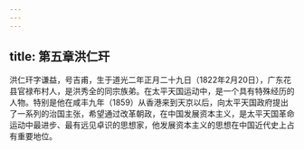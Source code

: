 ```yaml
---
---
---
```

title: 第五章洪仁玕
---



洪仁玕字谦益，号吉甫，生于道光二年正月二十九日（1822年2月20日），广东花县官禄布村人，是洪秀全的同宗族弟。在太平天国运动中，是一个具有特殊经历的人物。特别是他在咸丰九年（1859）从香港来到天京以后，向太平天国政府提出了一系列的治国主张，希望通过改革朝政，在中国发展资本主义，是太平天国革命运动中最进步、最有远见卓识的思想家，他发展资本主义的思想在中国近代史上占有重要地位。